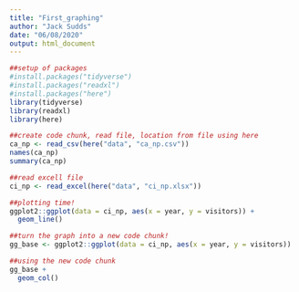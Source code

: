 ```yaml
---
title: "First_graphing"
author: "Jack Sudds"
date: "06/08/2020"
output: html_document
---
```

```r
##setup of packages
#install.packages("tidyverse")
#install.packages("readxl")
#install.packages("here")
library(tidyverse)
library(readxl)
library(here)

##create code chunk, read file, location from file using here
ca_np <- read_csv(here("data", "ca_np.csv"))
names(ca_np)
summary(ca_np)
```

```r
##read excell file
ci_np <- read_excel(here("data", "ci_np.xlsx"))
```

```r
##plotting time!
ggplot2::ggplot(data = ci_np, aes(x = year, y = visitors)) +
  geom_line()

##turn the graph into a new code chunk!
gg_base <- ggplot2::ggplot(data = ci_np, aes(x = year, y = visitors))

##using the new code chunk
gg_base +
  geom_col()
```


